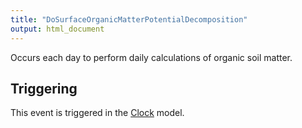 ```yaml
---
title: "DoSurfaceOrganicMatterPotentialDecomposition"
output: html_document
---
```



Occurs each day to perform daily calculations of organic soil matter.

## Triggering

This event is triggered in the [Clock](/docs/Models/Clock.qmd) model.
